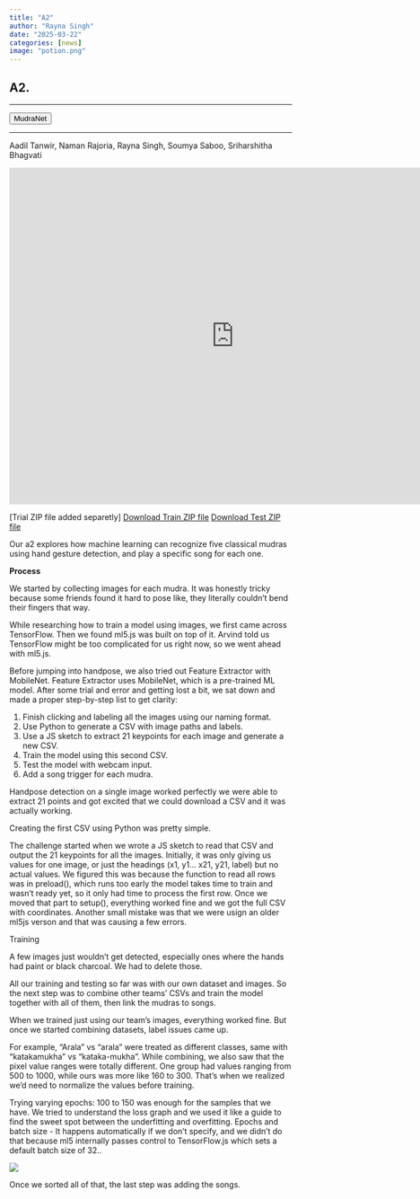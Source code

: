 ```yaml
---
title: "A2"
author: "Rayna Singh"
date: "2025-03-22"
categories: [news]
image: "potion.png"
---
```


## A2.

------------------------------------------------------------------------

<button>[MudraNet]{.button_top}</button>

------------------------------------------------------------------------

Aadil Tanwir, Naman Rajoria, Rayna Singh, Soumya Saboo, Sriharshitha Bhagvati

<iframe src="https://editor.p5js.org/rayna20singh20/full/QCes-2bBh" width="800" height="600" style="border: none;">

</iframe>

[Trial ZIP file added separetly]  [Download Train ZIP file](assets/train_nn.zip) [Download Test ZIP file](assets/test_nn.zip)

Our a2 explores how machine learning can recognize five classical mudras using hand gesture detection, and play a specific song for each one.

**Process**

We started by collecting images for each mudra. It was honestly tricky because some friends found it hard to pose like, they literally couldn’t bend their fingers that way.

While researching how to train a model using images, we first came across TensorFlow. Then we found ml5.js was built on top of it. Arvind told us TensorFlow might be too complicated for us right now, so we went ahead with ml5.js.

Before jumping into handpose, we also tried out Feature Extractor with MobileNet. Feature Extractor uses MobileNet, which is a pre-trained ML model. After some trial and error and getting lost a bit, we sat down and made a proper step-by-step list to get clarity:

1.  Finish clicking and labeling all the images using our naming format.
2.  Use Python to generate a CSV with image paths and labels.
3.  Use a JS sketch to extract 21 keypoints for each image and generate a new CSV.
4.  Train the model using this second CSV.
5.  Test the model with webcam input.
6.  Add a song trigger for each mudra.

Handpose detection on a single image worked perfectly we were able to extract 21 points and got excited that we could download a CSV and it was actually working.

Creating the first CSV using Python was pretty simple.

The challenge started when we wrote a JS sketch to read that CSV and output the 21 keypoints for all the images. Initially, it was only giving us values for one image, or just the headings (x1, y1... x21, y21, label) but no actual values. We figured this was because the function to read all rows was in preload(), which runs too early the model takes time to train and wasn’t ready yet, so it only had time to process the first row. Once we moved that part to setup(), everything worked fine and we got the full CSV with coordinates. Another small mistake was that we were usign an older ml5js verson and that was causing a few errors.

Training

A few images just wouldn’t get detected, especially ones where the hands had paint or black charcoal. We had to delete those.

All our training and testing so far was with our own dataset and images. So the next step was to combine other teams’ CSVs and train the model together with all of them, then link the mudras to songs.

When we trained just using our team’s images, everything worked fine. But once we started combining datasets, label issues came up.

For example, "Arala" vs "arala" were treated as different classes, same with "katakamukha" vs "kataka-mukha". While combining, we also saw that the pixel value ranges were totally different. One group had values ranging from 500 to 1000, while ours was more like 160 to 300. That’s when we realized we’d need to normalize the values before training.

Trying varying epochs: 100 to 150 was enough for the samples that we have. We tried to understand the loss graph and we used it like a guide to find the sweet spot between the underfitting and overfitting. Epochs and batch size - It happens automatically if we don’t specify, and we didn’t do that because ml5 internally passes control to TensorFlow.js which sets a default batch size of 32..

![](Performance.JPG)

Once we sorted all of that, the last step was adding the songs.
